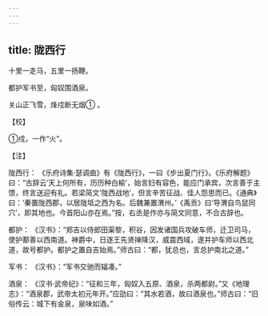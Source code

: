 ```yaml
---
---
---
```

title: 陇西行
---




十里一走马，五里一扬鞭。

都护军书至，匈奴围酒泉。

关山正飞雪，烽戍断无烟① 。

【校】

①戍，一作“火”。

【注】

陇西行： 《乐府诗集·瑟调曲》有《陇西行》，一曰《步出夏门行》。《乐府解题》曰：“古辞云‘天上何所有，历历种白榆’，始言妇有容色，能应门承宾，次言善于主馈，终言送迎有礼。若梁简文‘陇西战地’，但言辛苦征战、佳人怨思而已。《通典》曰：‘秦置陇西郡，以居陇坻之西为名。后魏兼置渭州。’《禹贡》曰‘导渭自鸟鼠同穴’，即其地也。今首阳山亦在焉。”按，右丞是作亦与简文同意，不合古辞也。

都护： 《汉书》：“郑吉以侍郎田渠黎，积谷，因发诸国兵攻破车师，迁卫司马，使护鄯善以西南道。神爵中，日逐王先贤掸降汉，威震西域，遂并护车师以西北道，故号都护。都护之置自吉始焉。”师古曰：“都，犹总也，言总护南北之道。”

军书： 《汉书》：“军书交驰而辐凑。”

酒泉： 《汉书·武帝纪》：“征和三年，匈奴入五原、酒泉，杀两都尉。”又《地理志》：“酒泉郡，武帝太初元年开。”应劭曰：“其水若酒，故曰酒泉也。”师古曰：“旧俗传云：城下有金泉，泉味如酒。”